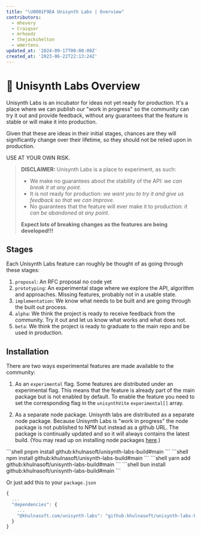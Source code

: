 ```yaml
---
title: "\U0001F9EA Unisynth Labs | Overview"
contributors:
  - mhevery
  - Craiqser
  - mrhoodz
  - thejackshelton
  - wmertens
updated_at: '2024-09-17T00:00:00Z'
created_at: '2023-06-22T22:13:24Z'
---
```



# 🧪 Unisynth Labs Overview

Unisynth Labs is an incubator for ideas not yet ready for production. It's a place where we can publish our "work in progress" so the community can try it out and provide feedback, without any guarantees that the feature is stable or will make it into production. 

Given that these are ideas in their initial stages, chances are they will significantly change over their lifetime, so they should not be relied upon in production. 

USE AT YOUR OWN RISK.

> **DISCLAIMER:** Unisynth Labs is a place to experiment, as such:
> - We make no guarantees about the stability of the API: _we can break it at any point._
> - It is not ready for production: _we want you to try it and give us feedback so that we can improve._
> - No guarantees that the feature will ever make it to production: _it can be abandoned at any point._
>
> **Expect lots of breaking changes as the features are being developed!!!**

## Stages

Each Unisynth Labs feature can roughly be thought of as going through these stages:
1. `proposal`: An RFC proposal no code yet
2. `prototyping`: An experimental stage where we explore the API, algorithm and approaches. Missing features, probably not in a usable state.
3. `implementation`: We know what needs to be built and are going through the built out process.
4. `alpha`: We think the project is ready to receive feedback from the community. Try it out and let us know what works and what does not.
5. `beta`: We think the project is ready to graduate to the main repo and be used in production.

## Installation

There are two ways experimental features are made available to the community:

1. As an `experimental` flag.
  Some features are distributed under an experimental flag. This means that the feature is already part of the main package but is not enabled by default. To enable the feature you need to set the corresponding flag in the `unisynthVite` `experimental[]` array.

2. As a separate node package.
  Unisynth labs are distributed as a separate node package. Because Unisynth Labs is "work in progress" the node package is not published to NPM but instead as a github URL. The package is continually updated and so it will always contains the latest build. (You may read up on installing node packages [here](https://docs.npmjs.com/cli/v8/commands/npm-install).)

  <PackageManagerTabs>
  <span q:slot="pnpm">
  ```shell
  pnpm install github:khulnasoft/unisynth-labs-build#main
  ```
  </span>
  <span q:slot="npm">
  ```shell
  npm install github:khulnasoft/unisynth-labs-build#main
  ```
  </span>
  <span q:slot="yarn">
  ```shell
  yarn add github:khulnasoft/unisynth-labs-build#main
  ```
  </span>
  <span q:slot="bun">
  ```shell
  bun install github:khulnasoft/unisynth-labs-build#main
  ```
  </span>
  </PackageManagerTabs>

  Or just add this to your `package.json`

  ```javascript
  {
    ...
    "dependencies": {
      ...
      "@khulnasoft.com/unisynth-labs": "github:khulnasoft/unisynth-labs-build#main",
    }
  }
  ```

